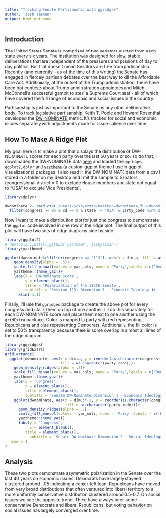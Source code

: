 ```yaml
---
title: "Tracking Senate Partisanship with ggridges"
author: 'Josh Yazman'
output: html_notebook
---
```


## Introduction
The United States Senate is comprised of two senators elected from each state every six years. The institution was designed for slow, stable deliberations that are independent of the pressures and passions of day to day politics. But that doesn't mean Senators are free from partisanship. Recently (and currently - as of the time of this writing) the Senate has engaged in fiercely partisan debates over the best way to kill the Affordable Care Act. Additionally, at the outset of the Trump administration, there have been hot contests about Trump administration appointees and Mitch McConnell's successful gambit to steal a Supreme Court seat - all of which have covered the full range of economic and social issues in the country. 

Partisanship is just as important to the Senate as any other deliberative body. To track legislative partisanship, Keith T. Poole and Howard Rosenthal developed the [DW-NOMINATE](https://voteview.com/about) metric. It's tracked for social and economic issues separately with adjustments made for issue salience over time.

## How To Make A Ridge Plot
My goal here is to make a plot that displays the distribution of DW-NOMINATE scores for each party over the last 50 years or so. To do that, I downloaded the DW-NOMINATE data [here](https://legacy.voteview.com/dwnomin_joint_house_and_senate.htm) and loaded the `ggridges`, `ggplot2`, `dplyr` and [`yaztheme`](https://github.com/joshyazman/yaztheme) (a custom ggplot theme I use in ggplot visualizations) packages. I also read in the DW-NOMINATE data from a csv I stored in a folder on my desktop and limit the sample to Senators (congressional district = 0 to exclude House members and state not equal to "USA" to exclude Vice Presidents).
```r
library(dplyr)

dwnominate <- read.csv('/Users/joshyazman/Desktop/dwnominate_fun/dwnominate.csv')%>%
  filter(congress >= 95 & cd == 0 & state != 'USA' & party_code %in% c(100,200))
```

Now I want to make a distribution plot for just one congress to demonstrate the `ggplot` code involved in one row of the ridge plot. The final output of this plot will have two sets of ridge diagrams side by side.  
```r
library(ggplot2)
# devtools::install_github('yaztheme','joshyazman')
library(yaztheme)

ggplot(dwnominate%>%filter(congress == '113'), aes(x = dim.a, fill = as.character(party_code)))+
    geom_density(alpha = .5)+
    scale_fill_manual(values = yaz_cols, name = 'Party',labels = c('Democrat','Republican'))+
    yaztheme::theme_yaz()+
    labs(x = 'DW-Nominate Score',
         y = element_blank(),
         title = 'Polarization of the 113th Senate',
         subtitle = 'Session 113: Dimension 1 - Economic Ideology')+
      xlim(-1,1)
```

Finally, I'll use the `ggridges` package to create the above plot for every congress and stack them on top of one another. I'll do this separately for each DW-NOMINATE score and place them next to one another using the `gridExtra` package. Color is mapped to party with red representing Republicans and blue representing Democrats. Additionally, the fill color is set to 50% transparency because there is some overlap in almost all lines of the ridge diagram. 

```r
library(ggridges)
library(gridExtra)
grid.arrange(
  ggplot(dwnominate, aes(x = dim.a, y = reorder(as.character(congress), desc(congress)),
                         fill = as.character(party_code)))+
    geom_density_ridges(alpha = .5)+
    scale_fill_manual(values = yaz_cols, name = 'Party',labels = c('Democrat','Republican'))+
    yaztheme::theme_yaz()+
    labs(y = 'Congress',
         x = element_blank(),
         title = element_blank(),
         subtitle = 'Senate DW-Nominate Dimension 1 - Economic Ideology'),
    ggplot(dwnominate, aes(x = dim.b*-1, y = reorder(as.character(congress), desc(congress)),
                           fill = as.character(party_code)))+
      geom_density_ridges(alpha = .5)+
      scale_fill_manual(values = yaz_cols, name = 'Party',labels = c('Democrat','Republican'))+
      yaztheme::theme_yaz()+
      labs(y = 'Congress',
           x = element_blank(),
         title = element_blank(),
           subtitle = 'Senate DW-Nominate Dimension 2 - Social Ideology'),
  nrow = 1
)
```

## Analysis
These two plots demonstrate asymmetric polarization in the Senate over the last 40 years on economic issues. Democrats have largely stayeed clustered around -.05 indicating a center-left lean. Republicans have moved from very broad distributions that often ventured into liberal territory to a more uniformly conservative distribution clustered around 0.5-0.7. On social issues we see the opposite trend. There have always been some conservative Democrats and liberal Republicans, but voting behavior on social issues has largely converged over time. 
